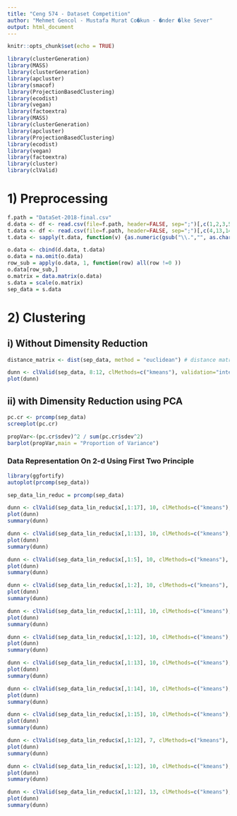```yaml
---
title: "Ceng 574 - Dataset Competition"
author: "Mehmet Gencol - Mustafa Murat Co�kun - �nder �lke Sever"
output: html_document
---
```


```r
knitr::opts_chunk$set(echo = TRUE)
```

```r
library(clusterGeneration)
library(MASS)
library(clusterGeneration)
library(apcluster)
library(smacof)
library(ProjectionBasedClustering)
library(ecodist)
library(vegan)
library(factoextra)
library(MASS)
library(clusterGeneration)
library(apcluster)
library(ProjectionBasedClustering)
library(ecodist)
library(vegan)
library(factoextra)
library(cluster)
library(clValid)

```

# 1) Preprocessing
```r
f.path = "DataSet-2018-final.csv"
d.data <- df <- read.csv(file=f.path, header=FALSE, sep=";")[,c(1,2,3,5,6,7,8,9,10,11,12,15,16)]
t.data <- df <- read.csv(file=f.path, header=FALSE, sep=";")[,c(4,13,14,17)]
t.data <- sapply(t.data, function(v) {as.numeric(gsub("\\.","", as.character(v)))})

o.data <- cbind(d.data, t.data)
o.data = na.omit(o.data)
row_sub = apply(o.data, 1, function(row) all(row !=0 ))
o.data[row_sub,]
o.matrix = data.matrix(o.data)
s.data = scale(o.matrix)
sep_data = s.data
```


# 2) Clustering

## i) Without Dimensity Reduction
```r
distance_matrix <- dist(sep_data, method = "euclidean") # distance matrix

dunn <- clValid(sep_data, 8:12, clMethods=c("kmeans"), validation="internal", maxitems = 10000)
plot(dunn)
```


## ii) with Dimensity Reduction using PCA

```r
pc.cr <- prcomp(sep_data)
screeplot(pc.cr)

propVar<-(pc.cr$sdev)^2 / sum(pc.cr$sdev^2)
barplot(propVar,main = "Proportion of Variance")
```

### Data Representation On 2-d Using First Two Principle
```r
library(ggfortify)
autoplot(prcomp(sep_data))
```

```r
sep_data_lin_reduc = prcomp(sep_data)

dunn <- clValid(sep_data_lin_reduc$x[,1:17], 10, clMethods=c("kmeans"), validation="internal", maxitems = 10000)
plot(dunn)
summary(dunn)

dunn <- clValid(sep_data_lin_reduc$x[,1:13], 10, clMethods=c("kmeans"), validation="internal", maxitems = 10000)
plot(dunn)
summary(dunn)

dunn <- clValid(sep_data_lin_reduc$x[,1:5], 10, clMethods=c("kmeans"), validation="internal", maxitems = 10000)
plot(dunn)
summary(dunn)

dunn <- clValid(sep_data_lin_reduc$x[,1:2], 10, clMethods=c("kmeans"), validation="internal", maxitems = 10000)
plot(dunn)
summary(dunn)
```
```r
dunn <- clValid(sep_data_lin_reduc$x[,1:11], 10, clMethods=c("kmeans"), validation="internal", maxitems = 10000)
plot(dunn)
summary(dunn)

dunn <- clValid(sep_data_lin_reduc$x[,1:12], 10, clMethods=c("kmeans"), validation="internal", maxitems = 10000)
plot(dunn)
summary(dunn)

dunn <- clValid(sep_data_lin_reduc$x[,1:13], 10, clMethods=c("kmeans"), validation="internal", maxitems = 10000)
plot(dunn)
summary(dunn)

dunn <- clValid(sep_data_lin_reduc$x[,1:14], 10, clMethods=c("kmeans"), validation="internal", maxitems = 10000)
plot(dunn)
summary(dunn)

dunn <- clValid(sep_data_lin_reduc$x[,1:15], 10, clMethods=c("kmeans"), validation="internal", maxitems = 10000)
plot(dunn)
summary(dunn)
```
```r
dunn <- clValid(sep_data_lin_reduc$x[,1:12], 7, clMethods=c("kmeans"), validation="internal", maxitems = 10000)
plot(dunn)
summary(dunn)

dunn <- clValid(sep_data_lin_reduc$x[,1:12], 10, clMethods=c("kmeans"), validation="internal", maxitems = 10000)
plot(dunn)
summary(dunn)

dunn <- clValid(sep_data_lin_reduc$x[,1:12], 13, clMethods=c("kmeans"), validation="internal", maxitems = 10000)
plot(dunn)
summary(dunn)
```

